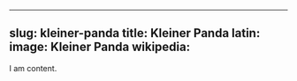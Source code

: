 
---
slug: kleiner-panda
title: Kleiner Panda
latin:
image: Kleiner Panda
wikipedia: 
---

I am content.
